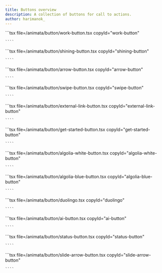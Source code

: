 ```yaml
---
title: Buttons overview
description: A collection of buttons for call to actions.
author: harimanok_
---
```



<ComponentList>
  <ComponentListItem copyId="work-button">
    <WorkButton />
    ```tsx file=<rootDir>/animata/button/work-button.tsx copyId="work-button"

    ````

  </ComponentListItem>

  <ComponentListItem copyId="shining-button">
    <ShiningButton />
    ```tsx file=<rootDir>/animata/button/shining-button.tsx copyId="shining-button"

    ````

  </ComponentListItem>

  <ComponentListItem copyId="arrow-button">
    <ArrowButton />
    ```tsx file=<rootDir>/animata/button/arrow-button.tsx copyId="arrow-button"

    ````

  </ComponentListItem>

  <ComponentListItem copyId="swipe-button">
    <SwipeButton />
    ```tsx file=<rootDir>/animata/button/swipe-button.tsx copyId="swipe-button"

    ````

  </ComponentListItem>

  <ComponentListItem copyId="external-link-button">
    <ExternalLinkButton />
    ```tsx file=<rootDir>/animata/button/external-link-button.tsx copyId="external-link-button"

    ````

  </ComponentListItem>

  <ComponentListItem copyId="get-started-button">
    <GetStartedButton />
    ```tsx file=<rootDir>/animata/button/get-started-button.tsx copyId="get-started-button"

    ````

  </ComponentListItem>

  <ComponentListItem copyId="algolia-white-button">
    <AlgoliaButtonWhite />
    ```tsx file=<rootDir>/animata/button/algolia-white-button.tsx copyId="algolia-white-button"

    ````

  </ComponentListItem>

  <ComponentListItem copyId="algolia-blue-button">
    <AlgoliaButtonBlue />
    ```tsx file=<rootDir>/animata/button/algolia-blue-button.tsx copyId="algolia-blue-button"

    ````

  </ComponentListItem>

  <ComponentListItem copyId="duolingo">
    <Duolingo />
    ```tsx file=<rootDir>/animata/button/duolingo.tsx copyId="duolingo"

    ````

  </ComponentListItem>

  <ComponentListItem copyId="ai-button" lazy>
    ```tsx file=<rootDir>/animata/button/ai-button.tsx copyId="ai-button"

    ````

  </ComponentListItem>

  <ComponentListItem copyId="status-button" lazy>
    ```tsx file=<rootDir>/animata/button/status-button.tsx copyId="status-button"

    ````

  </ComponentListItem>

  <ComponentListItem copyId="slide-arrow-button" lazy>
    <SlideArrowButton text="Get Started"/>
    ```tsx file=<rootDir>/animata/button/slide-arrow-button.tsx copyId="slide-arrow-button"

    ````

  </ComponentListItem>
</ComponentList>
